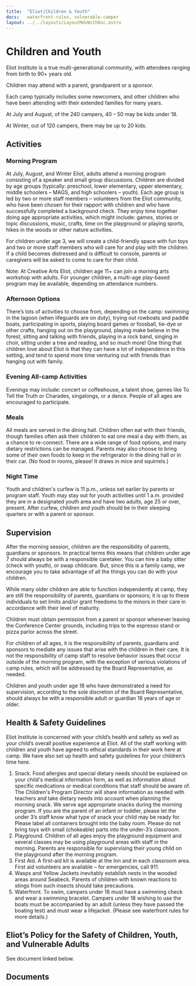 ```yaml
---
title:  "Eliot|Children & Youth"
docs:   waterfront-rules, vulnerable-camper
layout: ../../layouts/LayoutMdxWithDoc.astro
---
```


# Children and Youth

Eliot Institute is a true multi-generational community, with attendees ranging from birth to 90+ years old. 

Children may attend with a parent, grandparent or a sponsor. 

Each camp typically includes some newcomers, and other children who have been attending 
with their extended families for many years. 

At July and August, of the 240 campers, 40 – 50 may be kids under 18. 

At Winter, out of 120 campers, there may be up to 20 kids.

## Activities

### Morning Program 

At July, August, and Winter Eliot, adults attend a morning program consisting of a speaker and small group discussions. Children are divided by age groups (typically: preschool, lower elementary, upper elementary, middle schoolers – MAGS, and high schoolers – youth). Each age group is led by two or more staff members – volunteers from the Eliot community, who have been chosen for their rapport with children and who have successfully completed a background check. They enjoy time together doing age appropriate activities, which might include: games, stories or topic discussions, music, crafts, time on the playground or playing sports, hikes in the woods or other nature activities.

For children under age 3, we will create a child-friendly space with fun toys and two or more staff members who will care for and play with the children. If a child becomes distressed and is difficult to console, parents or caregivers will be asked to come to care for their child.

Note: At Creative Arts Eliot, children age 11+ can join a morning arts workshop with adults. For younger children, a multi-age play-based program may be available, depending on attendance numbers.

### Afternoon Options 

There’s lots of activities to choose from, depending on the camp: swimming in the lagoon (when lifeguards are on duty), trying out rowboats and paddle boats, participating in sports, playing board games or foosball, tie-dye or other crafts, hanging out on the playground, playing make believe in the forest, sitting and talking with friends, playing in a rock band, singing in choir, sitting under a tree and reading, and so much more! One thing that children love about Eliot is that they can have a lot of independence in this setting, and tend to spend more time venturing out with friends than hanging out with family.

### Evening All-camp Activities 

Evenings may include: concert or coffeehouse, a talent show, games like To Tell the Truth or Charades, singalongs, or a dance. People of all ages are encouraged to participate.

### Meals 

All meals are served in the dining hall. Children often eat with their friends, though families often ask their children to eat one meal a day with them, as a chance to re-connect. There are a wide range of food options, and many dietary restrictions can be managed. Parents may also choose to bring some of their own foods to keep in the refrigerator in the dining hall or in their car. (No food in rooms, please! It draws in mice and squirrels.)

### Night Time

Youth and children's curfew is 11 p.m., unless set earlier by parents or program staff. Youth may stay out for youth activities until 1 a.m. provided they are in a designated youth area and have two adults, age 25 or over, present. After curfew, children and youth should be in their sleeping quarters or with a parent or sponsor.

## Supervision

After the morning session, children are the responsibility of parents, guardians or sponsors. In practical terms this means that children under age 7 should always be with a responsible caretaker. You can hire a baby sitter (check with youth), or swap childcare. But, since this is a family camp, we encourage you to take advantage of all the things you can do with your children.

While many older children are able to function independently at camp, they are still the responsibility of parents, guardians or sponsors; it is up to these individuals to set limits and/or grant freedoms to the minors in their care in accordance with their level of maturity.

Children must obtain permission from a parent or sponsor whenever leaving the Conference Center grounds, including trips to the espresso stand or pizza parlor across the street.

For children of all ages, it is the responsibility of parents, guardians and sponsors to mediate any issues that arise with the children in their care. It is not the responsibility of camp staff to resolve behavior issues that occur outside of the morning program, with the exception of serious violations of camp rules, which will be addressed by the Board Representative, as needed.

Children and youth under age 18 who have demonstrated a need for supervision, according to the sole discretion of the Board Representative, should always be with a responsible adult or guardian 18 years of age or older.

## Health & Safety Guidelines

Eliot Institute is concerned with your child’s health and safety as well as your child’s overall positive experience at Eliot. All of the staff working with children and youth have agreed to ethical standards in their work here at camp. We have also set up health and safety guidelines for your children’s time here.

1. Snack. Food allergies and special dietary needs should be explained on your child's medical information form, as well as information about specific medications or medical conditions that staff should be aware of. The Children's Program Director will share information as needed with teachers and take dietary needs into account when planning the morning snack. We serve age appropriate snacks during the morning program. If you are the parent of an infant or toddler, please let the under 3’s staff know what type of snack your child may be ready for. Please label all containers brought into the baby room. Please do not bring toys with small (chokeable) parts into the under-3’s classroom.
2. Playground. Children of all ages enjoy the playground equipment and several classes may be using playground areas with staff in the morning.  Parents are responsible for supervising their young child on the playground after the morning program.
3. First Aid. A first-aid kit is available at the Inn and in each classroom area. First aid volunteers are available – for emergencies, call 911.
4. Wasps and Yellow Jackets inevitably establish nests in the wooded areas around Seabeck. Parents of children with known reactions to stings from such insects should take precautions.
5. Waterfront. To swim, campers under 18 must have a swimming check and wear a swimming bracelet. 
   Campers under 18 wishing to use the boats must be accompanied by an adult 
   (unless they have passed the boating test) and must wear a lifejacket. 
   (Please see waterfront rules for more details.)

## Eliot’s Policy for the Safety of Children, Youth, and Vulnerable Adults

See document linked below.

## Documents


